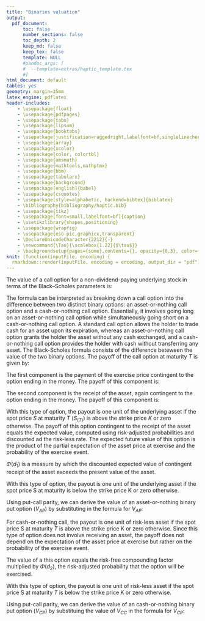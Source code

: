 ```yaml
---
title: "Binaries valuation"
output: 
  pdf_document:
      toc: false
      number_sections: false
      toc_depth: 2
      keep_md: false
      keep_tex: false
      template: NULL
      #pandoc_args: [
      #  --template=extras/haptic_template.tex
      #]
html_document: default
tables: yes
geometry: margin=35mm
latex_engine: pdflatex
header-includes:
    - \usepackage{float}
    - \usepackage{pdfpages}
    - \usepackage{tabu}
    - \usepackage{lipsum}
    - \usepackage{booktabs}
    - \usepackage[justification=raggedright,labelfont=bf,singlelinecheck=false]{caption}
    - \usepackage{array}
    - \usepackage{xcolor} 
    - \usepackage{color, colortbl}
    - \usepackage{amsmath}
    - \usepackage{mathtools,mathptmx}
    - \usepackage{bbm}
    - \usepackage{tabularx}
    - \usepackage{background}
    - \usepackage[english]{babel}
    - \usepackage{csquotes}                
    - \usepackage[style=alphabetic, backend=bibtex]{biblatex}
    - \bibliography{bibliography/haptic.bib}
    - \usepackage{tikz}
    - \usepackage[font=small,labelfont=bf]{caption}
    - \usetikzlibrary{shapes,positioning}
    - \usepackage{wrapfig}
    - \usepackage{eso-pic,graphicx,transparent}
    - \DeclareUnicodeCharacter{2212}{-}
    - \newcommand{\Tau}{\scalebox{1.22}{$\tau$}}
    - \backgroundsetup{pages={some},contents={}, opacity={0.3}, color={gray}}
knit: (function(inputFile, encoding) {
  rmarkdown::render(inputFile, encoding = encoding, output_dir = "pdf") })
---
```


\captionsetup[table]{labelformat=empty}
\captionsetup[table]{labelfont=bf}

\section{Notation and Definitions}

\begin{table}[H]
\centering
\begin{tabular}{ll}
\toprule
\textbf{Parameter} & \textbf{Description} \\
\midrule
$S$ & Spot price of the underlying asset at time $\tau$ \\
$K$ & Strike price of the option \\
$r$ & Risk-free interest rate \\
$\sigma$ & Volatility of the underlying asset \\
$\Tau$ & Time to expiry \\
$T$ & Maturity of the option \\
$\Phi$ & Cumulative distribution function of the standard normal distribution \\
$C$ & Value of a call option \\
$P$ & Value of a put option \\
$V_{AC}$ & Value of an asset-or-nothing call option \\
$V_{AP}$  & Value of an asset-or-nothing put option \\
$V_{CC}$ & Value of a cash-or-nothing call option \\
$V_{CP}$ & Value of a cash-or-nothing put option \\
\bottomrule
\end{tabular}
\end{table}

\section{Black-Scholes formula}

The value of a call option for a non-dividend-paying underlying stock in terms of the Black–Scholes parameters is:

\begin{flalign}
C & = S\Phi(d_{1}) − e^{−r\tau} K\Phi(d_{2}) \nonumber \\
\nonumber \\
d_{2} & = −\frac{\ln\Big(\frac{K}{S}\Big)− \Big(r−\frac{1}{2}\sigma^{2}\Big)\Tau}{\sigma\sqrt{\Tau}} \nonumber \\
\nonumber \\
d_{1} & = d_{2} + \sigma\sqrt{\Tau} \nonumber
\end{flalign}

The formula can be interpreted as breaking down a call option into the difference between two distinct binary options: an asset-or-nothing call option and a cash-or-nothing call option. Essentially, it involves going long on an asset-or-nothing call option while simultaneously going short on a cash-or-nothing call option. A standard call option allows the holder to trade cash for an asset upon its expiration, whereas an asset-or-nothing call option grants the holder the asset without any cash exchanged, and a cash-or-nothing call option provides the holder with cash without transferring any asset. The Black-Scholes formula consists of the difference beteween the value of the two binary options.  The payoff of the call option at maturity $T$ is given by:

 \begin{flalign}
  C_{(T)} & = max\{0, \text{\:}S_{(T)} − K\} = \left\{
  \begin{array}{ll}
    S_{(T)} - K, & S_{(T)} > K, \\
    0, & \text{otherwise}.
  \end{array}
  \right.  \nonumber 
\end{flalign}

The first component is the payment of the exercise price contingent to the option ending in the money. The payoff of this component is:

 \begin{flalign}
  C^{1}_{(T)} & = \left\{
  \begin{array}{ll}
    − K, & S_{(T)} > K, \\
    0, & \text{otherwise}.
  \end{array}
  \right.  \nonumber 
\end{flalign}

The second component is the receipt of the asset, again contingent to the option ending in the money. The payoff of this component is:

 \begin{flalign}
  C^{2}_{(T)} & = \left\{
  \begin{array}{ll}
    S_{(T)}, & S_{(T)} > K, \\
    0, & \text{otherwise}.
  \end{array}
  \right.  \nonumber 
\end{flalign}

<!-- \section{Risk-neutral Valuation}

We assume the asset price follows a lognormal random walk in a frictionless, time continuum setting. The expected return equals the risk-free interest rate which is taken to be constant over time. In addition, the asset does not pay dividends over the life of the option. This  method is called "risk-neutral" valuation.  -->

\subsection{Asset-or-nothing Call}

With this type of option, the payout is one unit of the underlying asset if the spot price $S$ at maturity $T$ ($S_{(T)}$) is above the strike price $K$ or zero otherwise. The payoff of this option contingent to the receipt of the asset equals the expected value, computed using risk-adjusted probabilities and discounted ad the risk-less rate. The expected future value of this option is the product of the partial expectation of the asset price at exercise and the probability of the exercise event.
<!-- 
\begin{equation*}
V_{AC_{(T)}} = v_{AC}(T, S_{(T)}) = S_{(T)} \mathbbm{1}_{[S_{(T)} > K]} 
\end{equation*}  -->

<!-- Given that the expected return is the risk-free interest rate $r$, we get: -->

 \begin{flalign}
  V_{AC_{(T)}} & = \left\{
  \begin{array}{ll}
    S_{(T)}, & S_{(T)} > K, \\
    0, & \text{otherwise}.
  \end{array}
  \right.  \nonumber \\
  \nonumber \\
    V_{AC} & = {\rm e}^{−r\tau} \underbrace{ \mathbb{E}[S_{(T)}\mathbbm{1}_{[S_{(T)} > K]}]
  }_\text{Partial expectation} \underbrace{\mathbb{P}\{S_{(T)} > K\}}_\text{Probability of exercise} \nonumber \\ 
  \nonumber \\ 
  & \mathbb{E}[S_{(T)}\mathbbm{1}_{[S_{(T)} > K]}] \mathbb{P}\{S_{(T)} > K\} = S{\rm e}^{r\tau} \Phi(d_{1}) \nonumber \\
  \nonumber \\
  V_{AC} & = {\rm e}^{−r\tau} S{\rm e}^{r\tau} \Phi(d_{1}) = S{\rm e}^{−r\tau} \Phi(d_{1}) \label{eq:1} 
\end{flalign}

$\Phi(d_{1})$ is a measure by which the discounted expected value of contingent receipt of the asset exceeds the present value of the asset.

\subsection{Asset-or-nothing Put}
With this type of option, the payout is one unit of the underlying asset if the spot price S at maturity is below the strike price K or zero otherwise. 

\begin{flalign}
V_{AP_{(T)}} =\left\{
\begin{array}{ll}
  S_{(T)}, & \text{if } S_{(T)} < K, \\
  0, & \text{otherwise}.
\end{array}
\right.  \nonumber 
\end{flalign}


<!-- \begin{equation*}
    V_{AP_{(T)}} = v_{AP}(T, S_{(T)}) = S_{(T)}\mathbbm{1}_{\{S_{(T)} < K\}} 
\end{equation*} -->


Using put-call parity, we can derive the value of an asset-or-nothing binary put option ($V_{AP}$) by substituting \eqref{eq:1} in the formula for $V_{AP}$:

 \begin{flalign}
  V_{AP} & = S {\rm e}^{−r\tau} − V_{AC} \nonumber \\
  & = S{\rm e}^{−r\tau}−S{\rm e}^{−r\tau} \Phi(d_{1}) \nonumber \\
  & = S{\rm e}^{−r\tau} (1 − \Phi(d_{1})) \nonumber \\
  & = S{\rm e}^{−r\tau} \Phi(−d_{1}) \label{eq:2}
 \end{flalign}

\subsection{Cash-or-nothing Call}

For cash-or-nothing call, the payout is one unit of risk-less asset if the spot price S at maturity $T$ is above the strike price K or zero otherwise. Since this type of option does not involve receiving an asset, the payoff does not depend on the expectation of the asset price at exercise but rather on the probability of the exercise event. 

<!-- \begin{equation*}
    V_{CC_{(T)}} = v_{CC} (T, S_{(T)}) = \mathbbm{1}_{[S_{(T)}>K]} 
\end{equation*} -->

<!-- Given that the expected return is the risk-free interest rate $r$, we get: -->

 \begin{flalign}
 V_{CC_{(T)}} & = \left\{
\begin{array}{ll}
  1, & \text{if } S_{(T)} > K, \\
  0, & \text{otherwise}.
\end{array}
\right.  \nonumber \\
\nonumber \\
 V_{CC} & = {\rm e}^{−r\tau} \mathbb{E}[v_{CC}(T, S_{(T)})] \nonumber \\
 & = {\rm e}^{−r\tau} \mathbb{E}[\mathbbm{1}_{[S_{(T)}>K]}] \nonumber \\
    & = {\rm e}^{−r\tau} \underbrace{\mathbb{P} [S_{(T)}>K]}_\text{Tail probability} \nonumber \\ 
 \nonumber \\
  & \mathbb{P}[S_{(T)} > K] = \Phi(d_{2}) \nonumber \\
  \nonumber \\
  V_{CC} & = {\rm e}^{−r\tau} \Phi(d_{2}) \label{eq:3} 
\end{flalign}

The value of a this option equals the risk-free compounding factor multiplied by $\Phi{(d_{2})}$, the risk-adjusted probability that the option will be exercised.

\subsection{Cash-or-nothing Put}
With this type of option, the payout is one unit of risk-less asset if the spot price S at maturity $T$ is below the strike price K or zero otherwise.

\begin{flalign}
V_{CP_{(T)}} =\left\{
\begin{array}{ll}
  1, & \text{if } S_{(T)} < K, \\
  0, & \text{otherwise}.
\end{array}
\right.  \nonumber 
\end{flalign}

<!-- \begin{equation*}
    V_{CP_{(T)}} = v_{CP}(T, S_{(T)}) = \mathbbm{1}_{\{S_{(T)} < K\}} 
\end{equation*} -->

Using put-call parity, we can derive the value of an cash-or-nothing binary put option ($V_{CP}$) by substituing the value of $V_{CC}$ in the formula for $V_{CP}$:

  \begin{flalign}
    V_{CP} & = {\rm e}^{−r\tau} − V_{CC} \nonumber \\
    & = {\rm e}^{−r\tau} − {\rm e}^{−r\tau} \Phi(d_{2}) \nonumber \\
    & = {\rm e}^{−r\tau} (1 − \Phi(d_{2})) \nonumber \\
    & = {\rm e}^{−r\tau} \Phi(−d_{2}) \label{eq:4}
  \end{flalign}

\newpage

\printbibliography
